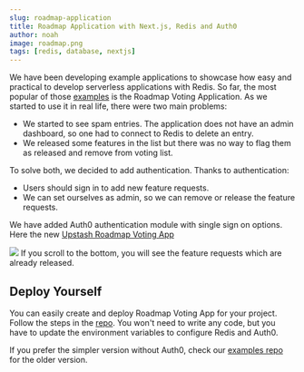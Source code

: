 ```yaml
---
slug: roadmap-application
title: Roadmap Application with Next.js, Redis and Auth0
author: noah
image: roadmap.png
tags: [redis, database, nextjs]
---
```


We have been developing example applications to showcase how easy and practical to develop serverless applications with Redis. So far, the most popular of those [examples](https://github.com/upstash/examples) is the Roadmap Voting Application. As we started to use it in real life, there were two main problems:

- We started to see spam entries. The application does not have an admin dashboard, so one had to connect to Redis to delete an entry.
- We released some features in the list but there was no way to flag them as released and remove from voting list.

To solve both, we decided to add authentication. Thanks to authentication:

- Users should sign in to add new feature requests.
- We can set ourselves as admin, so we can remove or release the feature requests.

We have added Auth0 authentication module with single sign on options. Here the new [Upstash Roadmap Voting App](https://roadmap.upstash.com)

<img src="/img/blog/roadmap.png" />
If you scroll to the bottom, you will see the feature requests which are already
released.

## Deploy Yourself

You can easily create and deploy Roadmap Voting App for your project. Follow the steps in the [repo](https://github.com/upstash/roadmap). You won't need to write any code, but you have to update the environment variables to configure Redis and Auth0.

If you prefer the simpler version without Auth0, check our [examples repo](https://github.com/upstash/examples/tree/master/roadmap-voting-app) for the older version.
